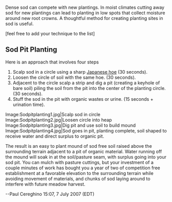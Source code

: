 Dense sod can compete with new plantings. In moist climates cutting away sod for new plantings can lead to planting in low spots that collect moisture around new root crowns. A thoughtful method for creating planting sites in sod is useful.

[feel free to add your technique to the list]


== Sod Pit Planting ==

Here is an approach that involves four steps

#Scalp sod in a circle using a sharp [[Japanese hand tools|Japanese hoe]] (30 seconds).
#Loosen the circle of soil with the same hoe. (30 seconds).
#Adjacent to the circle scalp a strip and dig a pit (creating a keyhole of bare soil) piling the soil from the pit into the center of the planting circle. (30 seconds).
#Stuff the sod in the pit with organic wastes or urine. (15 seconds + urination time). 

<gallery>
Image:Sodpitplanting1.jpg|Scalp sod in circle
Image:Sodpitplanting2.jpg|Loosen circle into heap
Image:Sodpitplanting3.jpg|Dig pit and use soil to build mound
Image:Sodpitplanting4.jpg|Sod goes in pit, planting complete, soil shaped to receive water and direct surplus to organic pit.
</gallery>

The result is an easy to plant mound of sod free soil raised above the surrounding terrain adjacent to a pit of organic material. Water running off the mound will soak in at the soil/pasture seam, with surplus going into your sod pit. You can mulch with pasture cuttings, but your investment of a couple minutes of work has bought you a year of two of competition free establishment at a favorable elevation to the surrounding terrain while avoiding movement of materials, and chunks of sod laying around to interfere with future meadow harvest.

--Paul Cereghino 15:07, 7 July 2007 (EDT)

{{PermacultureInfo|Panting trees in pasture}}